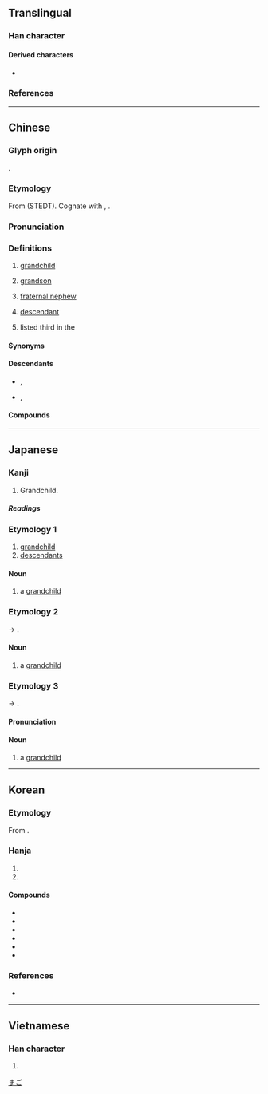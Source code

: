{{also|孙}}
{{character info}}
==Translingual==

===Han character===
{{Han char|rn=39|rad=子|as=07|sn=10|four=12493|canj=NDHVF|ids=⿰子系}}

====Derived characters====
* {{l|mul|[[遜]], [[愻]], [[蓀]]}}

===References===
{{Han ref|kx=0279.230|dkj=06987|dj=0548.190|hdz=21016.050|uh=5B6B}}

----

==Chinese==
{{zh-forms|s=孙}}

===Glyph origin===
{{Han etym}}
{{Han compound|子|系|t1=son|t2=continue|ls=ic}}.
{{zh-wp|zh|yue|nan:sun}}

===Etymology===
From {{inh|zh|sit-pro|*sju(w)-n||grandchild}} (STEDT). Cognate with {{cog|brx|sou||grandchild}}, {{cog|kac|shu||grandchild}}.

===Pronunciation===
{{zh-pron
|m=sūn
|c=syun1
|c-t=lhun1
|h=pfs=sûn;gd=sun1
|j=sung1
|mb=só̤ng
|md=sŏng
|mn=sun/xmd,qzd,tw:sng/zz:suiⁿ
|mn_note=sng/suiⁿ - vernacular (surname); sun - literary (all senses, including surname, except in Zhangzhou)
|mn-t=sung1/seng1
|mn-t_note=seng1 - surname; sung1 - other senses
|w=1sen
|mc=y
|oc=y
|cat=n,pn
}}

===Definitions===
{{zh-hanzi}}

# [[grandchild]] {{zh-mw|c:個|c:粒}}
# {{lb|zh|literary|or|dialectal}} [[grandson]] {{zh-mw|c:個|c:粒}}
# {{lb|zh|chiefly|Min}} [[fraternal nephew]]
# [[descendant]]
# {{surname|zh|dot=,}} listed third in the ''{{w|Baijiaxing}}''
#: {{zh-x|^孫 ^中山|{{w|Sun Yat-sen|'''Sun''' Yat-sen}} (provisionally served as the first president of the Republic of China)}}

====Synonyms====
{{zh-dial|孫子}}
{{zh-dial|姪子}}

====Descendants====
* {{desc|bor=1|en|Sun}}, {{l|en|Suen}}
* {{desc|bor=1|tl|Suan}} {{qualifier|via Hokkien}}, {{l|tl|Soon}} {{qualifier|via Hokkien}}

====Compounds====
{{zh-der|孫臏|不肖子孫|亞馬孫河|仍孫|來孫|兒孫|內孫|公子王孫|公孫樹|參孫|叔孫|吃子孫飯|名落孫山|含飴弄孫|土行孫|外孫|外孫女|多子多孫|天孫|太孫|女孫|姪孫|嫡孫|嫡孫承重|子子孫孫|子孝孫賢|子孫|子孫桶|子孫滿堂|孝子慈孫|孝子賢孫|孫兒|孫女|孫女婿|孫子|孫子兵法|孫山之外|孫康映雪|孫悟空|孫晨稿席|孫枝|孫竹|孫絡|封祖蔭孫|徒子徒孫|徠孫|德流子孫|慈孫孝子|慶流子孫|打剌孫|承重孫|抱子弄孫|斷子絕孫|曾孫|桂子蘭孫|毓子孕孫|炎黃子孫|烏孫|燕啄皇孫|猞猁孫|猴孫王|玄孫|王孫|王孫公子|百子千孫|祖孫|竹孫|答剌孫|系孫|絕子絕孫|耳孫|落孫山|裝孫子|西姆孫線|詒厥孫謀|貽厥孫謀|適孫|重孫|重孫女|重孫媳|長孫|長孫媳|雲孫|龍孫|龍孫帝子|孫王營|公孫龍|孫炎|孫郎|孫卿|哀王孫|孫文學說|公孫龍子|公孫大娘|孫吳}}

----

==Japanese==

===Kanji===
{{ja-kanji|grade=4|rs=子07}}

# Grandchild.

=====Readings=====
{{ja-readings
|goon=そん
|kanon=そん
|kun=まご-
|nanori=さね, ただ, ひこ, ひろ
}}

===Etymology 1===
{{ja-kanjitab|むまご|yomi=k|r=y}}
# [[grandchild]]
# [[descendants]]

====Noun====
{{ja-noun|むまご}}

# a [[grandchild]]

===Etymology 2===
{{ja-kanjitab|うまご|yomi=k|r=y}}
{{IPAchar|/mumaɡo/}} → {{IPAchar|/umaɡo/}}.

====Noun====
{{ja-noun|うまご}}

# a [[grandchild]]

===Etymology 3===
{{ja-kanjitab|まご|yomi=k|r=y}}
{{IPAchar|/umaɡo/}} → {{IPAchar|/maɡo/}}.

====Pronunciation====
{{ja-pron|acc=2|y=k|まご}}

====Noun====
{{ja-noun|まご}}

# a [[grandchild]]

[[Category:ja:Family|まご]]

----

==Korean==

===Etymology===
From {{der|ko|ltc|-}} {{ltc-l|孫}}. {{hanja-hunmong|손|swon|天倫#상32A}}

===Hanja===
{{ko-hanja-search}}
{{ko-hanja|손자|손}}

# {{hanja form of|손|[[grandchild]]}}
# {{hanja form of|손|{{surname|ko}}}}

====Compounds====
{{der-top3|Compounds}}
* {{ko-l|손녀|孫女}}
* {{ko-l|손자|孫子}}
* {{ko-l|자손|子孫}}
* {{ko-l|증손|曾孫}}
* {{ko-l|후손|後孫}}
* {{ko-l|현손|玄孫}}
{{der-bottom}}

===References===
* {{R:hanjadoc|2496}}

----

==Vietnamese==

===Han character===
{{vi-readings|rs=子07|reading=[[tôn]], [[tốn]], [[cháu]]}}

# {{rfdef|vi}}